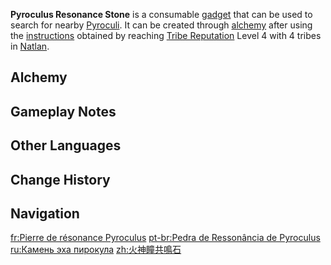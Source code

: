 {{Item Infobox
|id          = 220103
|image       = Item Pyroculus Resonance Stone.png
|type        = Consumables
|group       = Oculus Resonance Stones
|invCategory = Gadgets
|quality     = 3
|effect      = <!--A talisman that can be used in [[Natlan]] to search for nearby [[Pyroculi]]. The cooldown between uses is 300 seconds if an [[oculus]] is detected and 5 seconds if not.-->
|description = <!--A talisman that can be used in [[Natlan]] to search for nearby [[Pyroculi]].-->
|reusable    = No
|usage       = Quick Use
|memento     = No
|recipeType  = Instructions
|recipe      = Reach [[Tribe Reputation]] Level 4 with 4 tribes in [[Natlan]]
}}<!--
{{Description|A curious talisman that possesses similar properties to the Hydro Statues of The Seven. No effort was spared during its making to ensure that it exhibited said properties. It seems to be able to detect the Elemental Flow of Hydroculi. Oculi are by nature scattered pieces of power belonging to the Statues of The Seven. Returning them to the Statues is therefore the reasonable, right, and lawful thing to do.|[[Archive]]}}-->
'''Pyroculus Resonance Stone''' is a consumable [[gadget]] that can be used to search for nearby [[Pyroculus|Pyroculi]]. It can be created through [[alchemy]] after using the [[Instructions: Pyroculus Resonance Stone|instructions]] obtained by reaching [[Tribe Reputation]] Level 4 with 4 tribes in [[Natlan]]. 

{{Transclude|Oculus Resonance Stone|resonance stone intro|section=1}}

==Alchemy==
{{Recipe
|type = Crafting
|sort = Quenepa Berry;Sprayfeather Gill;Crystal Chunk;Mora
|Quenepa Berry = 5
|Sprayfeather Gill = 5
|Crystal Chunk = 1
|Mora = 500
}}

==Gameplay Notes==
{{Transclude|Oculus Resonance Stone|Gameplay Notes}}

==Other Languages==
{{Other Languages
|en       = Pyroculus Resonance Stone
|zhs      = 火神瞳共鸣石
|zhs_rm   = 
|zht      = 火神瞳共鳴石
|zht_rm   = 
|zh_tl    = 
|ja       = 炎神の瞳の共鳴石
|ja_rm    = 
|ja_tl    = 
|ko       = 불의 신의 눈동자 공명석
|ko_tl    = 
|es       = Roca de resonancia de pyróculus
|es_tl    = Pyroculus Resonance Stone
|fr       = Pierre de résonance Pyroculus
|fr_tl    = Pyroculus Resonance Stone
|ru       = Камень эха пирокула
|ru_tl    = Pyroculus Echo Stone
|th       = Pyroculus Resonance Stone
|vi       = Đá Cộng Hưởng Hỏa Thần Đồng
|vi_tl    = 
|de       = Pyroculus-Resonanzstein
|de_tl    = Pyroculus Resonance Stone
|id       = Pyroculus Resonance Stone
|pt       = Pedra de Ressonância de Pyroculus
|pt_tl    = 
|tr       = Ateş Özü Rezonans Taşı
|tr_tl    = 
|it       = Pietra di risonanza per Pyroculi
|it_tl    = 
}}

==Change History==
{{Change History|5.0}}

==Navigation==
{{Gadget Navbox}}

[[fr:Pierre de résonance Pyroculus]]
[[pt-br:Pedra de Ressonância de Pyroculus]]
[[ru:Камень эха пирокула]]
[[zh:火神瞳共鳴石]]